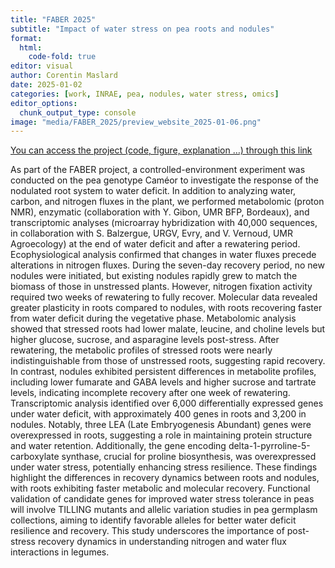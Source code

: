 ```yaml
---
title: "FABER 2025"
subtitle: "Impact of water stress on pea roots and nodules"
format:
  html:
    code-fold: true
editor: visual
author: Corentin Maslard
date: 2025-01-02
categories: [work, INRAE, pea, nodules, water stress, omics]
editor_options: 
  chunk_output_type: console
image: "media/FABER_2025/preview_website_2025-01-06.png"
---
```


[You can access the project (code, figure, explanation ...) through this link](https://cmaslard.xyz/FABER_2025/)

As part of the FABER project, a controlled-environment experiment was conducted on the pea genotype Caméor to investigate the response of the nodulated root system to water deficit. In addition to analyzing water, carbon, and nitrogen fluxes in the plant, we performed metabolomic (proton NMR), enzymatic (collaboration with Y. Gibon, UMR BFP, Bordeaux), and transcriptomic analyses (microarray hybridization with 40,000 sequences, in collaboration with S. Balzergue, URGV, Evry, and V. Vernoud, UMR Agroecology) at the end of water deficit and after a rewatering period. Ecophysiological analysis confirmed that changes in water fluxes precede alterations in nitrogen fluxes. During the seven-day recovery period, no new nodules were initiated, but existing nodules rapidly grew to match the biomass of those in unstressed plants. However, nitrogen fixation activity required two weeks of rewatering to fully recover. Molecular data revealed greater plasticity in roots compared to nodules, with roots recovering faster from water deficit during the vegetative phase. Metabolomic analysis showed that stressed roots had lower malate, leucine, and choline levels but higher glucose, sucrose, and asparagine levels post-stress. After rewatering, the metabolic profiles of stressed roots were nearly indistinguishable from those of unstressed roots, suggesting rapid recovery. In contrast, nodules exhibited persistent differences in metabolite profiles, including lower fumarate and GABA levels and higher sucrose and tartrate levels, indicating incomplete recovery after one week of rewatering. Transcriptomic analysis identified over 6,000 differentially expressed genes under water deficit, with approximately 400 genes in roots and 3,200 in nodules. Notably, three LEA (Late Embryogenesis Abundant) genes were overexpressed in roots, suggesting a role in maintaining protein structure and water retention. Additionally, the gene encoding delta-1-pyrroline-5-carboxylate synthase, crucial for proline biosynthesis, was overexpressed under water stress, potentially enhancing stress resilience. These findings highlight the differences in recovery dynamics between roots and nodules, with roots exhibiting faster metabolic and molecular recovery. Functional validation of candidate genes for improved water stress tolerance in peas will involve TILLING mutants and allelic variation studies in pea germplasm collections, aiming to identify favorable alleles for better water deficit resilience and recovery. This study underscores the importance of post-stress recovery dynamics in understanding nitrogen and water flux interactions in legumes.

